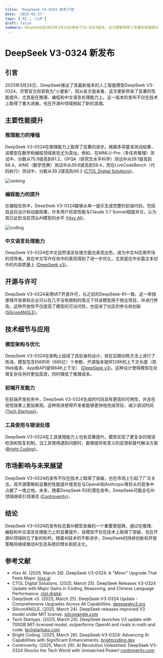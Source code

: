 ```yaml
---
title: 'DeepSeek-V3-0324 发布了啥'
date: '2025-03-27'
tags: ['AI', 'LLM']
draft: false
summary: DeepSeek在2025年3月24日发布了V3-0324版本，这次更新带来了显著的性能提升。新版本在推理能力、编程能力和中文语言处理方面都有重大突破，特别是在MMLU-Pro、GPQA等基准测试中取得了优异成绩。该模型采用MIT开源许可，包含约685亿参数，并支持高达128K的上下文长度，在AI领域树立了新的标杆。
---
```


# DeepSeek V3-0324 新发布

## 引言

2025年3月24日，DeepSeek推出了其最新版本的人工智能模型DeepSeek V3-0324。尽管官方将其称为"小更新"，但从各方面来看，这次更新带来了显著的性能提升，尤其是在推理、编程和中文语言处理能力上。这一版本的发布不仅在技术上取得了重大进展，也在开源AI领域掀起了新的浪潮。

## 主要性能提升

### 推理能力的增强

DeepSeek V3-0324在推理能力上取得了显著的进步。根据多项基准测试结果，该模型在数学和编程领域表现尤为突出。例如，在MMLU-Pro（多任务推理）测试中，分数从75.9提高到81.2，GPQA（研究生水平科学）测试中从59.1提高到68.4，AIME（数学竞赛）测试中从39.6提高到59.4，而在LiveCodeBench（代码执行）测试中，分数从39.2提高到49.2 ([CTOL Digital Solutions](https://www.ctol.digital/news/deepseek-v3-0324-update-coding-reasoning-chinese-performance/))。

![ranking](https://cdn.deepseek.com/api-docs/v3_0324_benchmark.webp)

### 编程能力的提升

在编程任务中，DeepSeek V3-0324能够从单一提示生成完整的前端代码，包括自适应设计和动画效果。许多用户将其性能与Claude 3.7 Sonnet相提并论，认为其已达到当前顶尖AI模型的水平 ([Hixx AI](https://www.hixx.ai/blog/awesome-ai-tools/deepseek-v3-0324))。

![coding](https://cdn.deepseek.com/api-docs/v3_0324_gif.gif)

### 中文语言处理能力

DeepSeek V3-0324在中文自然语言处理方面也表现出色，成为中文AI应用市场的领导者。其在中文写作任务中的表现得到了进一步优化，尤其是在中长篇文本创作的内容质量上 ([DeepSeek v3](https://deepseekv3.org/blog/deepseek-v3-0324-update))。

## 开源与许可

DeepSeek V3-0324采用MIT开源许可，与之前的DeepSeek-R1一致。这一举措使得开发者和企业可以在几乎没有限制的情况下将该模型用于商业项目，并进行修改。这种开放性不仅提高了模型的可访问性，也促进了社区的参与和创新 ([SiliconANGLE](https://siliconangle.com/2025/03/24/deepseek-releases-improved-deepseek-v3-model-mit-license/))。

## 技术细节与应用

### 模型架构与优化

DeepSeek V3-0324在架构上延续了其前身的设计，但在后期训练方法上进行了改进。模型包含约685B（685亿）个参数，开源版本提供128K的上下文长度（而Web版本、App和API提供64K上下文） ([DeepSeek v3](https://deepseekv3.org/blog/deepseek-v3-0324-update))。这种设计使得模型在处理复杂任务时更加高效，同时降低了推理成本。

### 前端开发能力

在前端开发任务中，DeepSeek V3-0324生成的代码具有更高的可用性，并且在视觉效果上更加美观。这种改进使得开发者能够更快地完成项目，减少调试时间 ([Tech Startups](https://techstartups.com/2025/03/24/deepseek-launches-v3-update-with-700gb-mit-licensed-model-outperforms-openai-and-rivals-in-math-and-code/))。

### 工具使用与错误处理

DeepSeek V3-0324在工具使用能力上也有显著提升。模型实现了更复杂的错误检测和恢复机制，当工具使用遇到问题时，能够提供有意义的反馈和替代解决方案 ([Bright Coding](https://www.blog.brightcoding.dev/2025/03/26/deepseek-v3-0324-advancing-ai-capabilities-with-significant-enhancements/))。

## 市场影响与未来展望

DeepSeek V3-0324的发布不仅在技术上取得了突破，也在市场上引起了广泛关注。其开源策略和显著的性能提升使其在与OpenAI和Anthropic等巨头的竞争中占据了一席之地。未来，随着DeepSeek R2的潜在发布，DeepSeek可能会在AI领域继续引领潮流 ([Controverity](https://controverity.com/2025/03/26/ai-revolution-unleashed-deepseek-v3-0324-shocks-the-tech-world-with-unmatched-power/))。

## 结论

DeepSeek V3-0324的发布标志着AI模型发展的一个重要里程碑。通过在推理、编程和中文语言处理能力上的显著提升，该模型不仅在技术上取得了突破，也在开源AI领域树立了新的标杆。随着AI技术的不断进步，DeepSeek的持续创新和开放策略将继续推动AI生态系统的增长和民主化。

## 参考文献

- Hixx AI. (2025, March 26). DeepSeek V3-0324: A "Minor" Upgrade That Feels Major. [hixx.ai](https://www.hixx.ai/blog/awesome-ai-tools/deepseek-v3-0324)
- CTOL Digital Solutions. (2025, March 25). DeepSeek Releases V3-0324 Update with Major Gains in Coding, Reasoning, and Chinese Language Performance. [ctol.digital](https://www.ctol.digital/news/deepseek-v3-0324-update-coding-reasoning-chinese-performance/)
- DeepSeek v3. (2025, March 25). DeepSeek-V3-0324 Update - Comprehensive Upgrades Across All Capabilities. [deepseekv3.org](https://deepseekv3.org/blog/deepseek-v3-0324-update)
- SiliconANGLE. (2025, March 24). DeepSeek releases improved V3 model under MIT license. [siliconangle.com](https://siliconangle.com/2025/03/24/deepseek-releases-improved-deepseek-v3-model-mit-license/)
- Tech Startups. (2025, March 24). DeepSeek launches V3 update with 700GB MIT-licensed model, outperforms OpenAI and rivals in math and code. [techstartups.com](https://techstartups.com/2025/03/24/deepseek-launches-v3-update-with-700gb-mit-licensed-model-outperforms-openai-and-rivals-in-math-and-code/)
- Bright Coding. (2025, March 26). DeepSeek-V3-0324: Advancing AI Capabilities with Significant Enhancements. [brightcoding.dev](https://www.blog.brightcoding.dev/2025/03/26/deepseek-v3-0324-advancing-ai-capabilities-with-significant-enhancements/)
- Controverity. (2025, March 26). AI Revolution Unleashed: DeepSeek-V3-0324 Shocks the Tech World with Unmatched Power! [controverity.com](https://controverity.com/2025/03/26/ai-revolution-unleashed-deepseek-v3-0324-shocks-the-tech-world-with-unmatched-power/)
